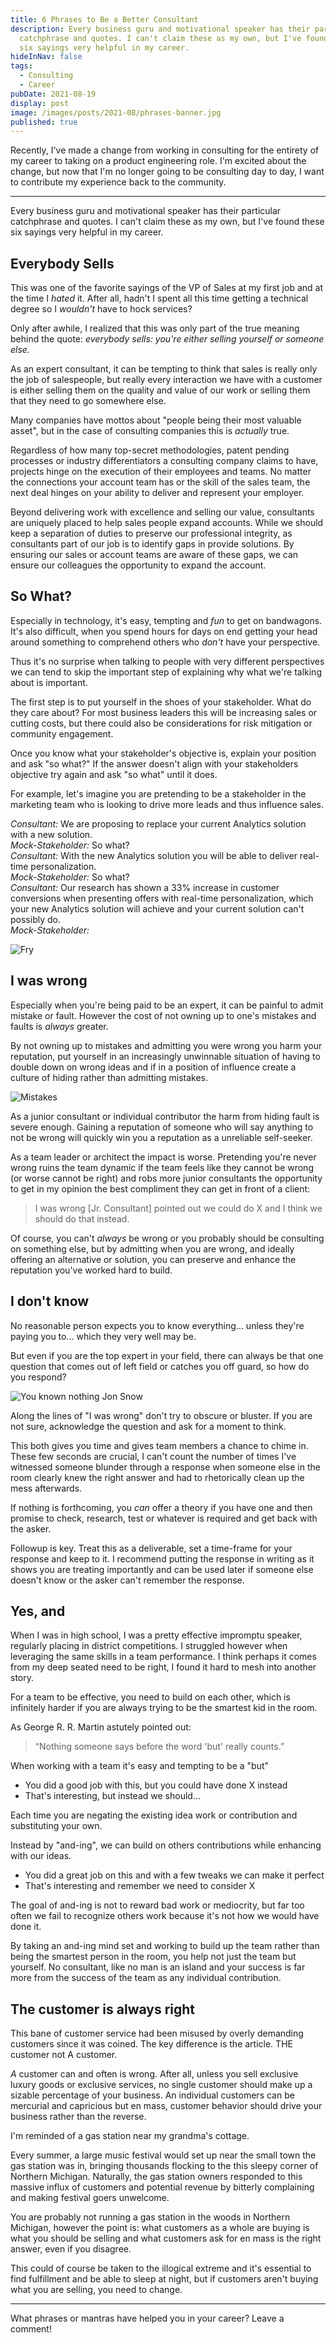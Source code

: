 ```yaml
---
title: 6 Phrases to Be a Better Consultant
description: Every business guru and motivational speaker has their particular
  catchphrase and quotes. I can't claim these as my own, but I've found these
  six sayings very helpful in my career.
hideInNav: false
tags:
  - Consulting
  - Career
pubDate: 2021-08-19
display: post
image: /images/posts/2021-08/phrases-banner.jpg
published: true
---
```


  
Recently, I've made a change from working in consulting for the entirety of my career to taking on a product engineering role. I'm excited about the change, but now that I'm no longer going to be consulting day to day, I want to contribute my experience back to the community. 

  
---

  
Every business guru and motivational speaker has their particular catchphrase and quotes. I can't claim these as my own, but I've found these six sayings very helpful in my career.

  

  

## Everybody Sells

  
This was one of the favorite sayings of the VP of Sales at my first job and at the time I _hated_ it. After all, hadn't I spent all this time getting a technical degree so I _wouldn't_ have to hock services? 

Only after awhile, I realized that this was only part of the true meaning behind the quote: _everybody sells: you're either selling yourself or someone else._

As an expert consultant, it can be tempting to think that sales is really only the job of salespeople, but really every interaction we have with a customer is either selling them on the quality and value of our work or selling them that they need to go somewhere else.

Many companies have mottos about "people being their most valuable asset", but in the case of consulting companies this is _actually_ true.

Regardless of how many top-secret methodologies, patent pending processes or industry differentiators a consulting company claims to have, projects hinge on the execution of their employees and teams. No matter the connections your account team has or the skill of the sales team, the next deal hinges on your ability to deliver and represent your employer.

Beyond delivering work with excellence and selling our value, consultants are uniquely placed to help sales people expand accounts. While we should keep a separation of duties to preserve our professional integrity, as consultants part of our job is to identify gaps in provide solutions. By ensuring our sales or account teams are aware of these gaps, we can ensure our colleagues the opportunity to expand the account.  
  

  

## So What?

  
Especially in technology, it's easy, tempting and _fun_ to get on bandwagons. It's also difficult, when you spend hours for days on end getting your head around something to comprehend others who _don't_ have your perspective.  

Thus it's no surprise when talking to people with very different perspectives we can tend to skip the important step of explaining why what we're talking about is important. 

The first step is to put yourself in the shoes of your stakeholder. What do they care about? For most business leaders this will be increasing sales or cutting costs, but there could also be considerations for risk mitigation or community engagement. 

Once you know what your stakeholder's objective is, explain your position and ask "so what?" If the answer doesn't align with your stakeholders objective try again and ask "so what" until it does.

For example, let's imagine you are pretending to be a stakeholder in the marketing team who is looking to drive more leads and thus influence sales.  
  
_Consultant:_ We are proposing to replace your current Analytics solution with a new solution.  
_Mock-Stakeholder:_ So what?  
_Consultant:_ With the new Analytics solution you will be able to deliver real-time personalization.  
_Mock-Stakeholder:_ So what?  
_Consultant:_ Our research has shown a 33% increase in customer conversions when presenting offers with real-time personalization, which your new Analytics solution will achieve and your current solution can't possibly do.  
_Mock-Stakeholder:_   

![Fry](/images/posts/2021-08/take-my-money.png)

  

## I was wrong

  
Especially when you're being paid to be an expert, it can be painful to admit mistake or fault. However the cost of not owning up to one's mistakes and faults is _always_ greater.

By not owning up to mistakes and admitting you were wrong you harm your reputation, put yourself in an increasingly unwinnable situation of having to double down on wrong ideas and if in a position of influence create a culture of hiding rather than admitting mistakes.  
  

![Mistakes](/images/posts/2021-08/production.jpg)

As a junior consultant or individual contributor the harm from hiding fault is severe enough. Gaining a reputation of someone who will say anything to not be wrong will quickly win you a reputation as a unreliable self-seeker.

As a team leader or architect the impact is worse. Pretending you're never wrong ruins the team dynamic if the team feels like they cannot be wrong (or worse cannot be right) and robs more junior consultants the opportunity to get in my opinion the best compliment they can get in front of a client:

> I was wrong \[Jr. Consultant\] pointed out we could do X and I think we should do that instead.

Of course, you can't _always_ be wrong or you probably should be consulting on something else, but by admitting when you are wrong, and ideally offering an alternative or solution, you can preserve and enhance the reputation you've worked hard to build.

  
## I don't know

  
No reasonable person expects you to know everything... unless they're paying you to... which they very well may be.

But even if you are the top expert in your field, there can always be that one question that comes out of left field or catches you off guard, so how do you respond?  
  

![You known nothing Jon Snow](/images/posts/2021-08/jon-snow.jpg)

  
Along the lines of "I was wrong" don't try to obscure or bluster. If you are not sure, acknowledge the question and ask for a moment to think. 

This both gives you time and gives team members a chance to chime in. These few seconds are crucial, I can't count the number of times I've witnessed someone blunder through a response when someone else in the room clearly knew the right answer and had to rhetorically clean up the mess afterwards.  

If nothing is forthcoming, you _can_ offer a theory if you have one and then promise to check, research, test or whatever is required and get back with the asker.

Followup is key. Treat this as a deliverable, set a time-frame for your response and keep to it. I recommend putting the response in writing as it shows you are treating importantly and can be used later if someone else doesn't know or the asker can't remember the response.  
  

## Yes, and

  
When I was in high school, I was a pretty effective impromptu speaker, regularly placing in district competitions. I struggled however when leveraging the same skills in a team performance. I think perhaps it comes from my deep seated need to be right, I found it hard to mesh into another story.

For a team to be effective, you need to build on each other, which is infinitely harder if you are always trying to be the smartest kid in the room. 

As George R. R. Martin astutely pointed out:

> “Nothing someone says before the word 'but' really counts.”

When working with a team it's easy and tempting to be a "but"

* You did a good job with this, but you could have done X instead
* That's interesting, but instead we should...

Each time you are negating the existing idea work or contribution and substituting your own.

Instead by "and-ing", we can build on others contributions while enhancing with our ideas.  

* You did a great job on this and with a few tweaks we can make it perfect
* That's interesting and remember we need to consider X

The goal of and-ing is not to reward bad work or mediocrity, but far too often we fail to recognize others work because it's not how we would have done it.

By taking an and-ing mind set and working to build up the team rather than being the smartest person in the room, you help not just the team but yourself. No consultant, like no man is an island and your success is far more from the success of the team as any individual contribution.

  

## The customer is always right

  
This bane of customer service had been misused by overly demanding customers since it was coined. The key difference is the article. THE customer not A customer.

_A_ customer can and often is wrong. After all, unless you sell exclusive luxury goods or exclusive services, no single customer should make up a sizable percentage of your business. An individual customers can be mercurial and capricious but en mass, customer behavior should drive your business rather than the reverse.   

I'm reminded of a gas station near my grandma's cottage.

Every summer, a large music festival would set up near the small town the gas station was in, bringing thousands flocking to the this sleepy corner of Northern Michigan. Naturally, the gas station owners responded to this massive influx of customers and potential revenue by bitterly complaining and making festival goers unwelcome.  

You are probably not running a gas station in the woods in Northern Michigan, however the point is: what customers as a whole are buying is what you should be selling and what customers ask for en mass is the right answer, even if you disagree.

This could of course be taken to the illogical extreme and it's essential to find fulfillment and be able to sleep at night, but if customers aren't buying what you are selling, you need to change.

  
---

  
What phrases or mantras have helped you in your career? Leave a comment!
